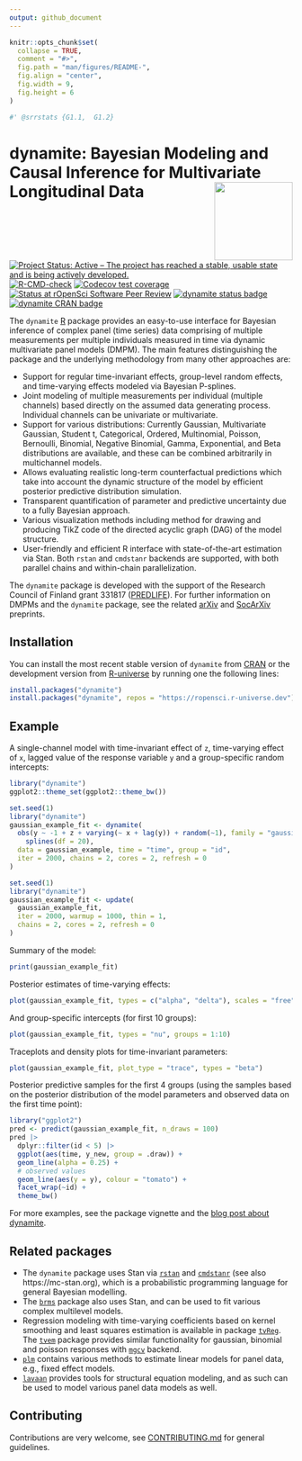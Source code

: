 ```yaml
---
output: github_document
---
```


<!-- README.md is generated from README.Rmd. Please edit that file -->

```r
knitr::opts_chunk$set(
  collapse = TRUE,
  comment = "#>",
  fig.path = "man/figures/README-",
  fig.align = "center",
  fig.width = 9, 
  fig.height = 6
)
```

```r
#' @srrstats {G1.1,  G1.2}
```

# dynamite: Bayesian Modeling and Causal Inference for Multivariate Longitudinal Data <a href="https://docs.ropensci.org/dynamite/"><img src="man/figures/logo.png" align="right" height="139"/></a>

<!-- badges: start -->
[![Project Status: Active – The project has reached a stable, usable state and is being actively developed.](https://www.repostatus.org/badges/latest/active.svg)](https://www.repostatus.org/#active)
[![R-CMD-check](https://github.com/ropensci/dynamite/workflows/R-CMD-check/badge.svg)](https://github.com/ropensci/dynamite/actions)
[![Codecov test coverage](https://codecov.io/gh/ropensci/dynamite/branch/main/graph/badge.svg)](https://app.codecov.io/gh/ropensci/dynamite?branch=main)
[![Status at rOpenSci Software Peer Review](https://badges.ropensci.org/554_status.svg)](https://github.com/ropensci/software-review/issues/554)
[![dynamite status badge](https://ropensci.r-universe.dev/badges/dynamite)](https://ropensci.r-universe.dev)
[![dynamite CRAN badge](http://www.r-pkg.org/badges/version/dynamite)](https://cran.r-project.org/package=dynamite)
<!-- badges: end -->

The `dynamite` [R](https://www.r-project.org/) package provides an easy-to-use interface for Bayesian inference of complex panel (time series) data comprising of multiple measurements per multiple individuals measured in time via dynamic multivariate panel models (DMPM). The main features distinguishing the package and the underlying methodology from many other approaches are:

* Support for regular time-invariant effects, group-level random effects, and time-varying effects modeled via Bayesian P-splines.
* Joint modeling of multiple measurements per individual (multiple channels) based directly on the assumed data generating process. Individual channels can be univariate or multivariate.
* Support for various distributions: Currently Gaussian, Multivariate Gaussian, Student t, Categorical, Ordered, Multinomial, Poisson, Bernoulli, Binomial, Negative Binomial, Gamma, Exponential, and Beta distributions are available, and these can be combined arbitrarily in multichannel models.
* Allows evaluating realistic long-term counterfactual predictions which take into account the dynamic structure of the model by efficient posterior predictive distribution simulation.
* Transparent quantification of parameter and predictive uncertainty due to a fully Bayesian approach.
* Various visualization methods including method for drawing and producing TikZ code of the directed acyclic graph (DAG) of the model structure.
* User-friendly and efficient R interface with state-of-the-art estimation via Stan. Both `rstan` and `cmdstanr` backends are supported, with both parallel chains and within-chain parallelization.

The `dynamite` package is developed with the support of the Research Council of Finland grant 331817 ([PREDLIFE](https://sites.utu.fi/predlife/en/)). For further information on DMPMs and the `dynamite` package, see the related [arXiv](https://arxiv.org/abs/2302.01607) and [SocArXiv](https://osf.io/preprints/socarxiv/mdwu5/) preprints.

## Installation

You can install the most recent stable version of `dynamite` from [CRAN](https://cran.r-project.org/package=dynamite) or the development version from [R-universe](https://r-universe.dev/search/) by running one the following lines:

```r
install.packages("dynamite")
install.packages("dynamite", repos = "https://ropensci.r-universe.dev")
```

## Example

A single-channel model with time-invariant effect of `z`, time-varying effect of `x`, lagged value of the response variable `y` and a group-specific random intercepts:

```r
library("dynamite")
ggplot2::theme_set(ggplot2::theme_bw())
```

```r
set.seed(1)
library("dynamite")
gaussian_example_fit <- dynamite(
  obs(y ~ -1 + z + varying(~ x + lag(y)) + random(~1), family = "gaussian") +
    splines(df = 20),
  data = gaussian_example, time = "time", group = "id",
  iter = 2000, chains = 2, cores = 2, refresh = 0
)
```

```r
set.seed(1)
library("dynamite")
gaussian_example_fit <- update(
  gaussian_example_fit,
  iter = 2000, warmup = 1000, thin = 1,
  chains = 2, cores = 2, refresh = 0
)
```

Summary of the model:
```r
print(gaussian_example_fit)
```

Posterior estimates of time-varying effects:
```r
plot(gaussian_example_fit, types = c("alpha", "delta"), scales = "free")
```

And group-specific intercepts (for first 10 groups):
```r
plot(gaussian_example_fit, types = "nu", groups = 1:10)
```

Traceplots and density plots for time-invariant parameters:
```r
plot(gaussian_example_fit, plot_type = "trace", types = "beta")
```

Posterior predictive samples for the first 4 groups (using the samples based on the posterior distribution of the model parameters and observed data on the first time point):

```r
library("ggplot2")
pred <- predict(gaussian_example_fit, n_draws = 100)
pred |>
  dplyr::filter(id < 5) |>
  ggplot(aes(time, y_new, group = .draw)) +
  geom_line(alpha = 0.25) +
  # observed values
  geom_line(aes(y = y), colour = "tomato") +
  facet_wrap(~id) +
  theme_bw()
```

For more examples, see the package vignette and the [blog post about dynamite](https://ropensci.org/blog/2023/01/31/dynamite-r-package/).

## Related packages

- The `dynamite` package uses Stan via [`rstan`](https://CRAN.R-project.org/package=rstan) and [`cmdstanr`](https://mc-stan.org/cmdstanr/) (see also https://mc-stan.org), which is a probabilistic programming language for general Bayesian modelling.
- The [`brms`](https://CRAN.R-project.org/package=brms) package also uses Stan, and can be used to fit various complex multilevel models.
- Regression modeling with time-varying coefficients based on kernel smoothing and least squares estimation is available in package [`tvReg`](https://CRAN.R-project.org/package=tvReg). The [`tvem`](https://CRAN.R-project.org/package=tvem) package provides similar functionality for gaussian, binomial and poisson responses with [`mgcv`](https://CRAN.R-project.org/package=mgcv) backend.
- [`plm`](https://CRAN.R-project.org/package=plm) contains various methods to estimate linear models for panel data, e.g., fixed effect models.
- [`lavaan`](https://CRAN.R-project.org/package=lavaan) provides tools for structural equation modeling, and as such can be used to model various panel data models as well.

## Contributing

Contributions are very welcome, see [CONTRIBUTING.md](https://github.com/ropensci/dynamite/blob/main/.github/CONTRIBUTING.md) for general guidelines.
